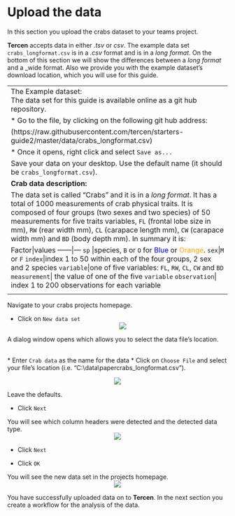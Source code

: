 # Upload the data
In this section you upload the crabs dataset to your teams project.

__Tercen__ accepts data in either _.tsv_ or _csv_. The example data set ``crabs_longformat.csv`` is in a _.csv_ format and is in a _long format_. On the bottom of this section we will show the differences between a _long format_ and a _wide format. Also we provide you with the example dataset's download location, which you will use for this guide.

---------------------------------------------------------------------------------------------------------------------------------
The Example dataset:\
The data set for this guide is available online as a git hub repository. 

* Go to the file, by clicking on the following git hub address:

(https://raw.githubusercontent.com/tercen/starters-guide2/master/data/crabs_longformat.csv)

* Once it opens, right click and select `Save as...`

Save your data on your desktop. Use the default name (it should be `crabs_longformat.csv`).


__Crab data description:__

The data set is called "Crabs" and it is in a _long format_. It has a total of 1000 measurements of crab physical traits. It is composed of four groups (two sexes and two species) of 50 measurements for five traits variables, `FL` (frontal lobe size in mm), `RW` (rear width mm), `CL` (carapace length mm), `CW` (carapace width mm) and `BD` (body depth mm). In summary it is:  

Factor|values
------|---
`sp` |species, `B` or `O` for <span style="color:blue">Blue</span> or <span style="color:orange">Orange</span>.
`sex`|`M` or `F`
`index`|index 1 to 50 within each of the four groups, 2 sex and 2 species
`variable`|one of five variables: `FL`, `RW`, `CL`, `CW` and `BD`
`measurement`| the value of one of the five `variable`
`observation`| index 1 to 200 observations for each variable

<center>![](images/View_crab_picture.png)</center>
-----------------------------------------------------------------------------------------------------------------------------------

Navigate to your crabs projects homepage. 

* Click on `New data set`
<center><img src="images/Click_on_new_dataset.png"></center>

A dialog window opens which allows you to select the data file's location.

\
* Enter `Crab data` as the name for the data
* Click on `Choose File` and select your file's location (i.e. "C:\\data\\papercrabs_longformat.csv").

<center><img src="images/View_add_dataset.png"></center>

Leave the defaults.

* Click `Next`

You will see which column headers were detected and the detected data type.
<center><img src="images/View_data_table.png"></center>

* Click `Next`

* Click `OK`


You will see the new data set in the projects homepage.
<center><img src="images/View_Data_added.png"></center>

You have successfully uploaded data on to __Tercen__. In the next section you create a workflow for the analysis of the data.